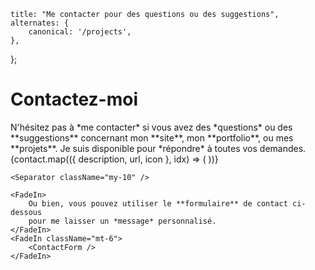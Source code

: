 
    title: "Me contacter pour des questions ou des suggestions",
    alternates: {
        canonical: '/projects',
    },
};

# Contactez-moi
<AnimatedNameLink />

<FadeInStagger className="mt-10" faster>
    <FadeIn>
        N'hésitez pas à *me contacter* si vous avez des *questions* ou des **suggestions**
        concernant mon **site**, mon **portfolio**, ou mes **projets**.
        Je suis disponible pour *répondre* à toutes vos demandes.
    </FadeIn>
    <FadeIn className="mt-6">
        <div className="flex gap-6">
            {contact.map(({ description, url, icon }, idx) => (
                <SocialLink
                    key={`${idx}-contact`}
                    href={url}
                    aria-label={description}
                    icon={icon}
                    iconProps={{ weight: 'regular' }}
                />
            ))}
        </div>
    </FadeIn>

    <Separator className="my-10" />

    <FadeIn>
        Ou bien, vous pouvez utiliser le **formulaire** de contact ci-dessous
        pour me laisser un *message* personnalisé.
    </FadeIn>
    <FadeIn className="mt-6">
        <ContactForm />
    </FadeIn>
</FadeInStagger>
